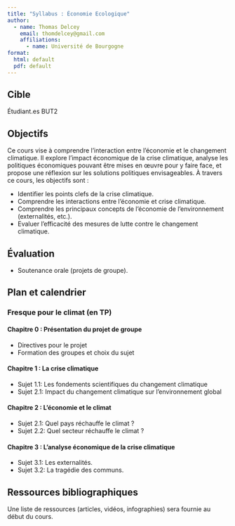 ```yaml
---
title: "Syllabus : Économie Ecologique"
author:
  - name: Thomas Delcey
    email: thomdelcey@gmail.com
    affiliations:
      - name: Université de Bourgogne
format:
  html: default 
  pdf: default
---
```



## Cible

Étudiant.es BUT2


## Objectifs

Ce cours vise à comprendre l'interaction entre l'économie et le changement climatique. Il explore l'impact économique de la crise climatique, analyse les politiques économiques pouvant être mises en œuvre pour y faire face, et propose une réflexion sur les solutions politiques envisageables. À travers ce cours, les objectifs sont :

- Identifier les points clefs de la crise climatique. 
- Comprendre les interactions entre l'économie et crise climatique. 
- Comprendre les principaux concepts de l'économie de l'environnement (externalités, etc.).
- Evaluer l'efficacité des mesures de lutte contre le changement climatique.


## Évaluation

- Soutenance orale (projets de groupe).

## Plan et calendrier 

### Fresque pour le climat (en TP)

#### Chapitre 0 : Présentation du projet de groupe

- Directives pour le projet
- Formation des groupes et choix du sujet

#### Chapitre 1 : La crise climatique

- Sujet 1.1: Les fondements scientifiques du changement climatique
- Sujet 2.1: Impact du changement climatique sur l'environnement global

#### Chapitre 2 : L’économie et le climat

- Sujet 2.1: Quel pays réchauffe le climat ? 
- Sujet 2.2: Quel secteur réchauffe le climat ? 

#### Chapitre 3 : L’analyse économique de la crise climatique

- Sujet 3.1: Les externalités. 
- Sujet 3.2: La tragédie des communs. 


## Ressources bibliographiques

Une liste de ressources (articles, vidéos, infographies) sera fournie au début du cours. 

